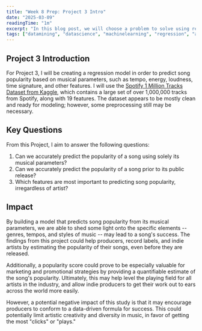 ```yaml
---
title: "Week 8 Prep: Project 3 Intro"
date: "2025-03-09"
readingTime: "1m"
excerpt: "In this blog post, we will choose a problem to solve using regression for Project 3."
tags: ["datamining", "datascience", "machinelearning", "regression", "algorithms"]
---
```

## Project 3 Introduction
For Project 3, I will be creating a regression model in order to predict song popularity based on musical parameters, such as tempo, energy, loudness, time signature, and other features. I will use the [Spotify 1 Million Tracks Dataset from Kaggle](https://www.kaggle.com/datasets/amitanshjoshi/spotify-1million-tracks), which contains a large set of over 1,000,000 tracks from Spotify, along with 19 features. The dataset appears to be mostly clean and ready for modeling; however, some preprocessing still may be necessary.
## Key Questions
From this Project, I aim to answer the following questions:
1. Can we accurately predict the popularity of a song using solely its musical parameters?
2. Can we accurately predict the popularity of a song prior to its public release?
3. Which features are most important to predicting song popularity, irregardless of artist?
## Impact
By building a model that predicts song popularity from its musical parameters, we are able to shed some light onto the specific elements -- genres, tempos, and styles of music -- may lead to a song's success. The findings from this project could help producers, record labels, and indie artists by estimating the popularity of their songs, even before they are released. 

Additionally, a popularity score could prove to be especially valuable for marketing and promotional strategies by providing a quantifiable estimate of the song's popularity. Ultimately, this may help level the playing field for all artists in the industry, and allow indie producers to get their work out to ears across the world more easily.

However, a potential negative impact of this study is that it may encourage producers to conform to a data-driven formula for success. This could potentially limit artistic creativity and diversity in music, in favor of getting the most "clicks" or "plays."